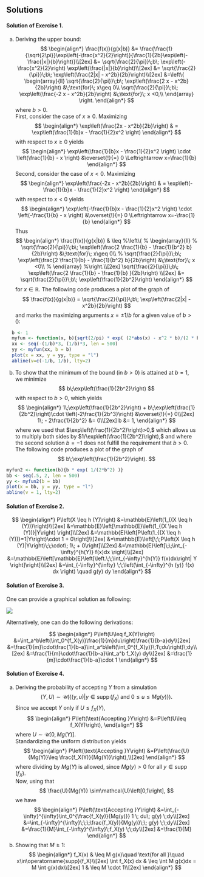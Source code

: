 ## Solutions {-}

#### Solution of Exercise 1. {-} 

(a) Deriving the upper bound: 
  $$
  \begin{align*}
  \frac{f(x)}{g(x|b)} 
  &= \frac{\frac{1}{\sqrt{2\pi}}\exp\left(-\frac{x^2}{2}\right)}{\frac{1}{2b}\exp\left(-\frac{|x|}{b}\right)}\\[2ex]
  &= \sqrt{\frac{2}{\pi}}\;b\; \exp\left(-\frac{x^2}{2}\right) \exp\left(\frac{|x|}{b}\right)\\[2ex]
  &= \sqrt{\frac{2}{\pi}}\;b\; \exp\left(\frac{2|x| - x^2b}{2b}\right)\\[2ex]
  &=\left\{
  \begin{array}{ll}
  \sqrt{\frac{2}{\pi}}\;b\; \exp\left(\frac{2 x  - x^2b}{2b}\right) &\;\text{for}\; x\geq 0\\
  \sqrt{\frac{2}{\pi}}\;b\; \exp\left(\frac{-2 x  - x^2b}{2b}\right) &\;\text{for}\; x <0,\\
  \end{array}
  \right.
  \end{align*}
  $$
  where $b>0.$ <br>
  First, consider the case of $x\geq 0.$ Maximizing  
  $$
  \begin{align*}
  \exp\left(\frac{2x - x^2b}{2b}\right) 
  & = \exp\left(\frac{1}{b}x - \frac{1}{2}x^2 \right)
  \end{align*}
  $$ 
  with respect to $x\geq 0$ yields
  $$
  \begin{align*}
  \exp\left(\frac{1}{b}x - \frac{1}{2}x^2 \right) \cdot \left(\frac{1}{b} - x \right) &\overset{!}{=} 0
  \Leftrightarrow 
  x=\frac{1}{b}
  \end{align*}
  $$ 
  Second, consider the case of $x<0.$ Maximizing 
  $$
  \begin{align*}
  \exp\left(\frac{-2x - x^2b}{2b}\right) 
  & = \exp\left(-\frac{1}{b}x - \frac{1}{2}x^2 \right)
  \end{align*}
  $$ 
  with respect to $x < 0$ yields
  $$
  \begin{align*}
  \exp\left(-\frac{1}{b}x - \frac{1}{2}x^2 \right) \cdot \left(-\frac{1}{b} - x \right) &\overset{!}{=} 0
  \Leftrightarrow 
  x=-\frac{1}{b}
  \end{align*}
  $$ 
  Thus
  $$
  \begin{align*}
  \frac{f(x)}{g(x|b)} 
  & \leq 
  %\left\{
  % \begin{array}{ll}
  % \sqrt{\frac{2}{\pi}}\;b\; \exp\left(\frac{2 \frac{1}{b}  - \frac{1}{b^2} b}{2b}\right) &\;\text{for}\; x\geq 0\\
  % \sqrt{\frac{2}{\pi}}\;b\; \exp\left(\frac{2 \frac{1}{b}  - \frac{1}{b^2} b}{2b}\right) &\;\text{for}\; x <0\\
  % \end{array}
  %\right.\\[2ex]
  \sqrt{\frac{2}{\pi}}\;b\; \exp\left(\frac{2 \frac{1}{b}  - \frac{1}{b} }{2b}\right) \\[2ex]
  &= 
  \sqrt{\frac{2}{\pi}}\;b\; \exp\left(\frac{1}{2b^2}\right)
  \end{align*}
  $$
  for $x\in\mathbb{R}.$ The following code produces a plot of the graph of 
  $$
  \frac{f(x)}{g(x|b)} = \sqrt{\frac{2}{\pi}}\;b\; \exp\left(\frac{2|x| - x^2b}{2b}\right)
  $$
  and marks the maximizing arguments $x=\pm 1/b$ for a given value of $b>0:$


```r
  b <- 1
  myfun <- function(x, b){sqrt(2/pi) * exp( (2*abs(x) - x^2 * b)/(2 * b) )}
  xx <- seq(-(1/b)*3, (1/b)*3, len = 500)
  yy <- myfun(xx, b = b)
  plot(x = xx, y = yy, type = "l")
  abline(v=c(-1/b, 1/b), lty=2)
```
  
  (b) To show that the minimum of the bound (in $b>0$) is attained at $b=1,$ we minimize 
$$
b\;\exp\left(\frac{1}{2b^2}\right)
$$
with respect to $b>0,$ which yields
$$
\begin{align*}
1\;\exp\left(\frac{1}{2b^2}\right) + b\;\exp\left(\frac{1}{2b^2}\right)\cdot \left(-2\frac{1}{2b^3}\right) &\overset{!}{=} 0\\[2ex]
1\; - 2\frac{1}{2b^2} &= 0\\[2ex]
b &= 1,
\end{align*}
$$
where we used that $\exp\left(\frac{1}{2b^2}\right)>0,$ which allows us to multiply both sides by $1/\exp\left(\frac{1}{2b^2}\right),$ and where the second solution $b=-1$ does not fulfill the requirement that $b>0.$ The following code produces a plot of the graph of 
$$
b\;\exp\left(\frac{1}{2b^2}\right).
$$


```r
myfun2 <- function(b){b * exp( 1/(2*b^2) )}
bb <- seq(.5, 2, len = 500)
yy <- myfun2(b = bb)
plot(x = bb, y = yy, type = "l")
abline(v = 1, lty=2)
```

#### Solution of Exercise 2. {-}

$$
\begin{align*}
P\left(X \leq h (Y)\right)
&=\mathbb{E}\left(1_{(X \leq h (Y))}\right)\\[2ex]
&=\mathbb{E}\left[\mathbb{E}\left(1_{(X \leq h (Y))}|Y\right)    \right]\\[2ex]
&=\mathbb{E}\left[P\left(1_{(X \leq h (Y))}=1|Y\right)\cdot 1 + 0\right]\\[2ex]
&=\mathbb{E}\left[\;\;P\left(X \leq h (Y)|Y\right)\;\;\cdot\; 1\; + 0\right]\\[2ex]
&=\mathbb{E}\left[\;\;\int_{-\infty}^{h(Y)} f(x)dx \right]\\[2ex]
&=\mathbb{E}\left[\mathbb{E}\left[\left.\;\;\int_{-\infty}^{h(Y)} f(x)dx\right| Y \right]\right]\\[2ex]
&=\int_{-\infty}^{\infty} \;\;\left(\int_{-\infty}^{h (y)} f(x) dx \right) \quad g(y) dy
\end{align*}
$$


#### Solution of Exercise 3. {-}

One can provide a graphical solution as following: 

![](images/Ch1_Exercise_Screenshot1.png)

Alternatively, one can do the following derivations:

$$
\begin{align*}
P\left(U\leq f_X(Y)\right)
&=\int_a^b\left(\int_0^{f_X(y)}\frac{1}{m}du\right)\frac{1}{b-a}dy\\[2ex]
&=\frac{1}{m}\cdot\frac{1}{b-a}\int_a^b\left(\int_0^{f_X(y)}\;1\;du\right)\;dy\\[2ex]
&=\frac{1}{m}\cdot\frac{1}{b-a}\int_a^b f_X(y) dy\\[2ex]
&=\frac{1}{m}\cdot\frac{1}{b-a}\cdot 1
\end{align*}
$$

#### Solution of Exercise 4. {-} 

(a) Deriving the probability of accepting $Y$ from a simulation 
$$
(Y,U)\sim\mathcal{U}\left(\left\{(y,u)|y\in \operatorname{supp}(f_X)\;\text{and}\;0\leq u\leq Mg(y)\right\}\right).
$$ 
Since we accept $Y$ only if $U\leq f_X(Y),$
$$
\begin{align*}
P\left(\text{Accepting }Y\right)
&=P\left(U\leq f_X(Y)\right),
\end{align*}
$$
where $U\sim\mathcal{U}\left[0,Mg(Y)\right].$ <br>
Standardizing the uniform distribution yields
$$
\begin{align*}
P\left(\text{Accepting }Y\right)
&=P\left(\frac{U}{Mg(Y)}\leq \frac{f_X(Y)}{Mg(Y)}\right),\\[2ex]
\end{align*}
$$
where dividing by $Mg(Y)$ is allowed, since $Mg(y)>0$ for all $y\in\operatorname{supp}(f_X).$ <br>
Now, using that 
$$
\frac{U}{Mg(Y)} \sim\mathcal{U}\left[0,1\right],
$$ 
we have
$$
\begin{align*}
P\left(\text{Accepting }Y\right)
&=\int_{-\infty}^{\infty}\int_0^{\frac{f_X(y)}{Mg(y)}} 1 \; du\; g(y) \;dy\\[2ex] 
&=\int_{-\infty}^{\infty}\;\;\;\frac{f_X(y)}{Mg(y)}\;\; g(y) \;\;dy\\[2ex] 
&=\frac{1}{M}\int_{-\infty}^{\infty}\;f_X(y) \;\;dy\\[2ex] 
&=\frac{1}{M}
\end{align*}
$$
<!-- Note that this also is the ratio between the surface $\{\}$ of the subgraph of 
$$
\begin{align*}
\frac{1}{M} = \frac{\int f_X(y)dy}{\int M g(y)dy}
\end{align*}
$$ -->
(b) Showing that $M\geq 1:$
$$
  \begin{align*}
  f_X(x) & \leq M g(x)\quad \text{for all }\quad x\in\operatorname{supp}(f_X)\\[2ex]
  \int f_X(x) dx & \leq \int M g(x)dx = M \int  g(x)dx\\[2ex]
  1              & \leq M \cdot 1\\[2ex]
  \end{align*}
$$






<!-- 1.  If $U_1,\dots,U_n\overset{\text{i.i.d.}}{\sim}\mathcal{U}[0,1],$ then with $\mathbb{E}(U_1)=\mu=1/2$ and $\mathbb{V}(U_1)=\sigma^2=1/12,$
$$
\begin{align*}
Y_n
& =\frac{\sqrt{n}\left(\bar{U}_n - \mu\right)}{\sigma}\\[2ex]
& = \sqrt{12\; n}\left(\bar{U}_n - \frac{1}{2}\right) \\[2ex]
& \to_d \mathcal{N}(0,1).
\end{align*}
$$
  (a) Largest value $Y_n$ can take: 
     * Largest value $U_1$ can take is $1.$ 
     * Largest value $\bar{U}_n$ can take is $\frac{1}{n} n 1 = 1.$ 
     * Largest value $Y_n$ can take is $\sqrt{12\; n}\frac{1}{2}=\sqrt{3\;n}$
     By the same arguments, the smallest value $Y_n$ can take is $\sqrt{3\;n},$ thus the range of $Y_n$ is **bounded** for each given sample size $n,$ 
     $$
     Y_n\in\left[-\sqrt{3\; n}, \sqrt{3\; n}\right],
     $$
     while the standard normal distribution has **unbounded** range from $-\infty$ to $\infty$
  (b) Next, we derive the moments of $Y_n.$ 
     $$
     \begin{align*}
     M_{Y_n}(t) 
     & = \mathbb{E}\left(\exp\left(t Y_n \right)\right) \\[2ex] 
     & = \mathbb{E}\left(\exp\left(t \; \sqrt{12\; n}\left(\bar{U}_n - \frac{1}{2}\right)  \right)\right) \\[2ex] 
     & = \mathbb{E}\left(\exp\left(t \; \sqrt{12\; n}\left(\frac{1}{n}\sum_{i=1}^n U_i - \frac{1}{2}\right)  \right)\right) \\[2ex] 
     & = \mathbb{E}\left(\exp\left(t \; \sqrt{12\; n}\left(\frac{1}{n}\sum_{i=1}^n \left(U_i - \frac{1}{2}\right)\right)  \right)\right) \\[2ex] 
     & = \mathbb{E}\left(\exp\left( \frac{t \;\sqrt{12}}{\sqrt{n}}\sum_{i=1}^n \left(U_i - \frac{1}{2}\right)  \right)\right) \\[2ex] 
     & = \mathbb{E}\left(\exp\left( \sum_{i=1}^n \frac{t \;\sqrt{12}}{\sqrt{n}}\left(U_i - \frac{1}{2}\right)  \right)\right) \\[2ex] 
     & = \prod_{i=1}^n\mathbb{E}\left(\exp\left( \frac{t \;\sqrt{12}}{\sqrt{n}}\left(U_i - \frac{1}{2}\right)  \right)\right) \\[2ex] 
     & = \left(\mathbb{E}\left(\exp\left( \frac{t \;\sqrt{12}}{\sqrt{n}}\left(U_i - \frac{1}{2}\right)  \right)\right)\right)^n \\[2ex] 
     & = \left(\mathbb{E}\left(\exp\left( \frac{t U_i\;\sqrt{12}}{\sqrt{n}} - \frac{1}{2}\frac{t \;\sqrt{12}}{\sqrt{n}}  \right)\right)\right)^n \\[2ex]
     & = \left(\mathbb{E}\left(\exp\left( \frac{t U_i\;\sqrt{12}}{\sqrt{n}} + \frac{ - t \;\sqrt{3}}{\sqrt{n}}  \right)\right)\right)^n \\[2ex] 
     & = \left(\exp\left(\frac{ - t \;\sqrt{3}}{\sqrt{n}}\right)\right)^n
          \left(\mathbb{E}\left(\exp\left( \frac{t U_i\;\sqrt{12}}{\sqrt{n}}   \right)\right)\right)^n \\[2ex]
     & = \left(\exp\left(\frac{ - t \;\sqrt{3}}{\sqrt{n}}\right)\right)^n
          \left(\mathbb{E}\left(\exp\left( \frac{t \sqrt{12}}{\sqrt{n}} U_i   \right)\right)\right)^n \\[2ex] 
     & = \left(\exp\left(\frac{ - t \;\sqrt{3}}{\sqrt{n}}\right)\right)^n
          \left( \frac{\exp\left( \frac{t \sqrt{12}}{\sqrt{n}} -1 \right)}{\frac{t \sqrt{12}}{\sqrt{n}}}\right)^n \\[2ex] 
     & = \left(\exp\left(\frac{ - t \;\sqrt{3}}{\sqrt{n}}\right)\right)^n
          \left( \frac{t \sqrt{12}}{\sqrt{n}} \exp\left( \frac{t \sqrt{12}}{\sqrt{n}} -1 \right)\right)^n \\[2ex] 
     \end{align*}
     $$
     Since 
     $$
     M_U(t) = \mathbb{E}\left(\exp\left(t U\right)\right)=\frac{\exp(t) - 1}{t}.
     $$ 
     we also have  -->